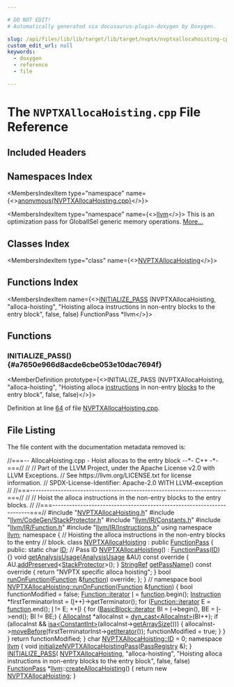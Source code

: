 ```yaml
---

# DO NOT EDIT!
# Automatically generated via docusaurus-plugin-doxygen by Doxygen.

slug: /api/files/lib/lib/target/lib/target/nvptx/nvptxallocahoisting-cpp
custom_edit_url: null
keywords:
  - doxygen
  - reference
  - file

---
```





# The `NVPTXAllocaHoisting.cpp` File Reference

<DoxygenPage pluginConfig={pluginConfig}>



## Included Headers

<IncludesList>
<IncludesListItem
  filePath="NVPTXAllocaHoisting.h"
  permalink="/docs/api/files/lib/lib/target/lib/target/nvptx/nvptxallocahoisting-h"
  isLocal="true" />
<IncludesListItem
  filePath="llvm/CodeGen/StackProtector.h"
  permalink="/docs/api/files/include/include/llvm/include/llvm/codegen/stackprotector-h"
  isLocal="true" />
<IncludesListItem
  filePath="llvm/IR/Constants.h"
  permalink="/docs/api/files/include/include/llvm/include/llvm/ir/constants-h"
  isLocal="true" />
<IncludesListItem
  filePath="llvm/IR/Function.h"
  permalink="/docs/api/files/include/include/llvm/include/llvm/ir/function-h"
  isLocal="true" />
<IncludesListItem
  filePath="llvm/IR/Instructions.h"
  permalink="/docs/api/files/include/include/llvm/include/llvm/ir/instructions-h"
  isLocal="true" />
</IncludesList>

## Namespaces Index

<MembersIndex>

<MembersIndexItem
  type="namespace"
  name={<><a href="/docs/api/namespaces/anonymous-nvptxallocahoisting-cpp-">anonymous&#123;NVPTXAllocaHoisting.cpp&#125;</a></>}>
</MembersIndexItem>

<MembersIndexItem
  type="namespace"
  name={<><a href="/docs/api/namespaces/llvm">llvm</a></>}>
This is an optimization pass for GlobalISel generic memory operations. <a href="/docs/api/namespaces/llvm/#details">More...</a>
</MembersIndexItem>

</MembersIndex>

## Classes Index

<MembersIndex>

<MembersIndexItem
  type="class"
  name={<><a href="/docs/api/classes/anonymous-namespace-nvptxallocahoisting-cpp-/nvptxallocahoisting">NVPTXAllocaHoisting</a></>}>
</MembersIndexItem>

</MembersIndex>

## Functions Index

<MembersIndex>

<MembersIndexItem
  name={<><a href="#a7650e966d8acde6cbe053e10dac7694f">INITIALIZE&#95;PASS</a> (NVPTXAllocaHoisting, &quot;alloca-hoisting&quot;, &quot;Hoisting alloca instructions in non-entry blocks to the entry block&quot;, false, false) FunctionPass &#42;llvm</>}>
</MembersIndexItem>

</MembersIndex>


<SectionDefinition>

## Functions

### INITIALIZE&#95;PASS() {#a7650e966d8acde6cbe053e10dac7694f}

<MemberDefinition
  prototype={<>INITIALIZE&#95;PASS (NVPTXAllocaHoisting, &quot;alloca-hoisting&quot;, &quot;Hoisting alloca <a href="/docs/api/files/lib/lib/codegen/atomicexpandpass-cpp/#a1bcc06b1cb86bd0ea08f33323190bdaa">instructions</a> in non-entry <a href="/docs/api/files/lib/lib/codegen/basicblocksections-cpp/#a6b480a971048f2d9cc342c18046d7774">blocks</a> to the entry block&quot;, false, false)</>}>

Definition at line <a href="#l00064">64</a> of file <a href="/docs/api/files/lib/lib/target/lib/target/nvptx/nvptxallocahoisting-cpp">NVPTXAllocaHoisting.cpp</a>.
</MemberDefinition>

</SectionDefinition>

## File Listing

The file content with the documentation metadata removed is:

<ProgramListing>

<Link id="l00001" /><CodeLine lineNumber="1"><Highlight kind="comment">//===-- AllocaHoisting.cpp - Hoist allocas to the entry block --&#42;- C++ -&#42;-===//</Highlight><Highlight kind="normal"></Highlight></CodeLine>
<Link id="l00002" /><CodeLine lineNumber="2"><Highlight kind="normal"></Highlight><Highlight kind="comment">//</Highlight><Highlight kind="normal"></Highlight></CodeLine>
<Link id="l00003" /><CodeLine lineNumber="3"><Highlight kind="normal"></Highlight><Highlight kind="comment">// Part of the LLVM Project, under the Apache License v2.0 with LLVM Exceptions.</Highlight><Highlight kind="normal"></Highlight></CodeLine>
<Link id="l00004" /><CodeLine lineNumber="4"><Highlight kind="normal"></Highlight><Highlight kind="comment">// See https://llvm.org/LICENSE.txt for license information.</Highlight><Highlight kind="normal"></Highlight></CodeLine>
<Link id="l00005" /><CodeLine lineNumber="5"><Highlight kind="normal"></Highlight><Highlight kind="comment">// SPDX-License-Identifier: Apache-2.0 WITH LLVM-exception</Highlight><Highlight kind="normal"></Highlight></CodeLine>
<Link id="l00006" /><CodeLine lineNumber="6"><Highlight kind="normal"></Highlight><Highlight kind="comment">//</Highlight><Highlight kind="normal"></Highlight></CodeLine>
<Link id="l00007" /><CodeLine lineNumber="7"><Highlight kind="normal"></Highlight><Highlight kind="comment">//===----------------------------------------------------------------------===//</Highlight><Highlight kind="normal"></Highlight></CodeLine>
<Link id="l00008" /><CodeLine lineNumber="8"><Highlight kind="normal"></Highlight><Highlight kind="comment">//</Highlight><Highlight kind="normal"></Highlight></CodeLine>
<Link id="l00009" /><CodeLine lineNumber="9"><Highlight kind="normal"></Highlight><Highlight kind="comment">// Hoist the alloca instructions in the non-entry blocks to the entry blocks.</Highlight><Highlight kind="normal"></Highlight></CodeLine>
<Link id="l00010" /><CodeLine lineNumber="10"><Highlight kind="normal"></Highlight><Highlight kind="comment">//</Highlight><Highlight kind="normal"></Highlight></CodeLine>
<Link id="l00011" /><CodeLine lineNumber="11"><Highlight kind="normal"></Highlight><Highlight kind="comment">//===----------------------------------------------------------------------===//</Highlight><Highlight kind="normal"></Highlight></CodeLine>
<Link id="l00012" /><CodeLine lineNumber="12"><Highlight kind="normal"></Highlight></CodeLine>
<Link id="l00013" /><CodeLine lineNumber="13"><Highlight kind="normal"></Highlight><Highlight kind="preprocessor">#include &quot;<a href="/docs/api/files/lib/lib/target/lib/target/nvptx/nvptxallocahoisting-h">NVPTXAllocaHoisting.h</a>&quot;</Highlight><Highlight kind="normal"></Highlight></CodeLine>
<Link id="l00014" /><CodeLine lineNumber="14"><Highlight kind="normal"></Highlight><Highlight kind="preprocessor">#include &quot;<a href="/docs/api/files/include/include/llvm/include/llvm/codegen/stackprotector-h">llvm/CodeGen/StackProtector.h</a>&quot;</Highlight><Highlight kind="normal"></Highlight></CodeLine>
<Link id="l00015" /><CodeLine lineNumber="15"><Highlight kind="normal"></Highlight><Highlight kind="preprocessor">#include &quot;<a href="/docs/api/files/include/include/llvm/include/llvm/ir/constants-h">llvm/IR/Constants.h</a>&quot;</Highlight><Highlight kind="normal"></Highlight></CodeLine>
<Link id="l00016" /><CodeLine lineNumber="16"><Highlight kind="normal"></Highlight><Highlight kind="preprocessor">#include &quot;<a href="/docs/api/files/include/include/llvm/include/llvm/ir/function-h">llvm/IR/Function.h</a>&quot;</Highlight><Highlight kind="normal"></Highlight></CodeLine>
<Link id="l00017" /><CodeLine lineNumber="17"><Highlight kind="normal"></Highlight><Highlight kind="preprocessor">#include &quot;<a href="/docs/api/files/include/include/llvm/include/llvm/ir/instructions-h">llvm/IR/Instructions.h</a>&quot;</Highlight><Highlight kind="normal"></Highlight></CodeLine>
<Link id="l00018" /><CodeLine lineNumber="18"><Highlight kind="normal"></Highlight><Highlight kind="keyword">using namespace </Highlight><Highlight kind="normal"><a href="/docs/api/namespaces/llvm">llvm</a>;</Highlight></CodeLine>
<Link id="l00019" /><CodeLine lineNumber="19"><Highlight kind="normal"></Highlight></CodeLine>
<Link id="l00020" /><CodeLine lineNumber="20" lineLink="/docs/api/namespaces/anonymous-nvptxallocahoisting-cpp-"><Highlight kind="normal"></Highlight><Highlight kind="keyword">namespace </Highlight><Highlight kind="normal">&#123;</Highlight></CodeLine>
<Link id="l00021" /><CodeLine lineNumber="21"><Highlight kind="normal"></Highlight><Highlight kind="comment">// Hoisting the alloca instructions in the non-entry blocks to the entry</Highlight><Highlight kind="normal"></Highlight></CodeLine>
<Link id="l00022" /><CodeLine lineNumber="22"><Highlight kind="normal"></Highlight><Highlight kind="comment">// block.</Highlight><Highlight kind="normal"></Highlight></CodeLine>
<Link id="l00023" /><CodeLine lineNumber="23" lineLink="/docs/api/classes/anonymous-namespace-nvptxallocahoisting-cpp-/nvptxallocahoisting"><Highlight kind="normal"></Highlight><Highlight kind="keyword">class </Highlight><Highlight kind="normal"><a href="/docs/api/classes/anonymous-namespace-nvptxallocahoisting-cpp-/nvptxallocahoisting/#a299aad513458b336c32f4c1b5ae6a73d">NVPTXAllocaHoisting</a> : </Highlight><Highlight kind="keyword">public</Highlight><Highlight kind="normal"> <a href="/docs/api/classes/llvm/functionpass/#a7691d83e3561f781cae4ce4a01bdfa93">FunctionPass</a> &#123;</Highlight></CodeLine>
<Link id="l00024" /><CodeLine lineNumber="24"><Highlight kind="normal"></Highlight><Highlight kind="keyword">public</Highlight><Highlight kind="normal">:</Highlight></CodeLine>
<Link id="l00025" /><CodeLine lineNumber="25" lineLink="/docs/api/classes/anonymous-namespace-nvptxallocahoisting-cpp-/nvptxallocahoisting/#a59f49e160c3f3ead3e0d8e9af6f2a737"><Highlight kind="normal">  </Highlight><Highlight kind="keyword">static</Highlight><Highlight kind="normal"> </Highlight><Highlight kind="keywordtype">char</Highlight><Highlight kind="normal"> <a href="/docs/api/classes/anonymous-namespace-nvptxallocahoisting-cpp-/nvptxallocahoisting/#a59f49e160c3f3ead3e0d8e9af6f2a737">ID</a>; </Highlight><Highlight kind="comment">// Pass ID</Highlight><Highlight kind="normal"></Highlight></CodeLine>
<Link id="l00026" /><CodeLine lineNumber="26" lineLink="/docs/api/classes/anonymous-namespace-nvptxallocahoisting-cpp-/nvptxallocahoisting/#a299aad513458b336c32f4c1b5ae6a73d"><Highlight kind="normal">  <a href="/docs/api/classes/anonymous-namespace-nvptxallocahoisting-cpp-/nvptxallocahoisting/#a299aad513458b336c32f4c1b5ae6a73d">NVPTXAllocaHoisting</a>() : <a href="/docs/api/classes/llvm/functionpass/#a7691d83e3561f781cae4ce4a01bdfa93">FunctionPass</a>(<a href="/docs/api/classes/anonymous-namespace-nvptxallocahoisting-cpp-/nvptxallocahoisting/#a59f49e160c3f3ead3e0d8e9af6f2a737">ID</a>) &#123;&#125;</Highlight></CodeLine>
<Link id="l00027" /><CodeLine lineNumber="27"><Highlight kind="normal"></Highlight></CodeLine>
<Link id="l00028" /><CodeLine lineNumber="28" lineLink="/docs/api/classes/anonymous-namespace-nvptxallocahoisting-cpp-/nvptxallocahoisting/#aa4af3183833cf966a70e463c515f2e0c"><Highlight kind="normal">  </Highlight><Highlight kind="keywordtype">void</Highlight><Highlight kind="normal"> <a href="/docs/api/classes/anonymous-namespace-nvptxallocahoisting-cpp-/nvptxallocahoisting/#aa4af3183833cf966a70e463c515f2e0c">getAnalysisUsage</a>(<a href="/docs/api/classes/llvm/analysisusage">AnalysisUsage</a> &amp;AU)</Highlight><Highlight kind="keyword"> const override </Highlight><Highlight kind="normal">&#123;</Highlight></CodeLine>
<Link id="l00029" /><CodeLine lineNumber="29"><Highlight kind="normal">    AU.<a href="/docs/api/classes/llvm/analysisusage/#ae9356b720f6fbab112d809738dcc4f2a">addPreserved</a>&lt;<a href="/docs/api/classes/llvm/stackprotector">StackProtector</a>&gt;();</Highlight></CodeLine>
<Link id="l00030" /><CodeLine lineNumber="30"><Highlight kind="normal">  &#125;</Highlight></CodeLine>
<Link id="l00031" /><CodeLine lineNumber="31"><Highlight kind="normal"></Highlight></CodeLine>
<Link id="l00032" /><CodeLine lineNumber="32" lineLink="/docs/api/classes/anonymous-namespace-nvptxallocahoisting-cpp-/nvptxallocahoisting/#a9b0fd4bd9e68604f3bd4474a6a3e0716"><Highlight kind="normal">  <a href="/docs/api/classes/llvm/stringref">StringRef</a> <a href="/docs/api/classes/anonymous-namespace-nvptxallocahoisting-cpp-/nvptxallocahoisting/#a9b0fd4bd9e68604f3bd4474a6a3e0716">getPassName</a>()</Highlight><Highlight kind="keyword"> const override </Highlight><Highlight kind="normal">&#123;</Highlight></CodeLine>
<Link id="l00033" /><CodeLine lineNumber="33"><Highlight kind="normal">    </Highlight><Highlight kind="keywordflow">return</Highlight><Highlight kind="normal"> </Highlight><Highlight kind="stringliteral">&quot;NVPTX specific alloca hoisting&quot;</Highlight><Highlight kind="normal">;</Highlight></CodeLine>
<Link id="l00034" /><CodeLine lineNumber="34"><Highlight kind="normal">  &#125;</Highlight></CodeLine>
<Link id="l00035" /><CodeLine lineNumber="35"><Highlight kind="normal"></Highlight></CodeLine>
<Link id="l00036" /><CodeLine lineNumber="36"><Highlight kind="normal">  </Highlight><Highlight kind="keywordtype">bool</Highlight><Highlight kind="normal"> <a href="/docs/api/files/lib/lib/transforms/lib/transforms/utils/entryexitinstrumenter-cpp/#a3985f1f39349428d17f0d2b81ebc6349">runOnFunction</a>(<a href="/docs/api/classes/llvm/function">Function</a> &amp;<a href="/docs/api/files/lib/lib/analysis/regionprinter-cpp/#aa37fbbce2360106772fd97ed06455d55">function</a>) </Highlight><Highlight kind="keyword">override</Highlight><Highlight kind="normal">;</Highlight></CodeLine>
<Link id="l00037" /><CodeLine lineNumber="37"><Highlight kind="normal">&#125;;</Highlight></CodeLine>
<Link id="l00038" /><CodeLine lineNumber="38"><Highlight kind="normal">&#125; </Highlight><Highlight kind="comment">// namespace</Highlight><Highlight kind="normal"></Highlight></CodeLine>
<Link id="l00039" /><CodeLine lineNumber="39"><Highlight kind="normal"></Highlight></CodeLine>
<Link id="l00040" /><CodeLine lineNumber="40" lineLink="/docs/api/classes/anonymous-namespace-nvptxallocahoisting-cpp-/nvptxallocahoisting/#a3e0401219219142d6d4aa7cb0859afc7"><Highlight kind="normal"></Highlight><Highlight kind="keywordtype">bool</Highlight><Highlight kind="normal"> <a href="/docs/api/classes/anonymous-namespace-nvptxallocahoisting-cpp-/nvptxallocahoisting/#a3e0401219219142d6d4aa7cb0859afc7">NVPTXAllocaHoisting::runOnFunction</a>(<a href="/docs/api/classes/llvm/function">Function</a> &amp;<a href="/docs/api/files/lib/lib/analysis/regionprinter-cpp/#aa37fbbce2360106772fd97ed06455d55">function</a>) &#123;</Highlight></CodeLine>
<Link id="l00041" /><CodeLine lineNumber="41"><Highlight kind="normal">  </Highlight><Highlight kind="keywordtype">bool</Highlight><Highlight kind="normal"> functionModified = </Highlight><Highlight kind="keyword">false</Highlight><Highlight kind="normal">;</Highlight></CodeLine>
<Link id="l00042" /><CodeLine lineNumber="42"><Highlight kind="normal">  <a href="/docs/api/classes/llvm/function/#a19595c245bd2e3eefa93ce22db5ad15f">Function::iterator</a> <a href="/docs/api/files/lib/lib/support/md5-cpp/#ac0eafdc9ee161b71e7af98af736952fd">I</a> = <a href="/docs/api/files/lib/lib/analysis/regionprinter-cpp/#aa37fbbce2360106772fd97ed06455d55">function</a>.begin();</Highlight></CodeLine>
<Link id="l00043" /><CodeLine lineNumber="43"><Highlight kind="normal">  <a href="/docs/api/classes/llvm/instruction">Instruction</a> &#42;firstTerminatorInst = (<a href="/docs/api/files/lib/lib/support/md5-cpp/#ac0eafdc9ee161b71e7af98af736952fd">I</a>++)-&gt;getTerminator();</Highlight></CodeLine>
<Link id="l00044" /><CodeLine lineNumber="44"><Highlight kind="normal"></Highlight></CodeLine>
<Link id="l00045" /><CodeLine lineNumber="45"><Highlight kind="normal">  </Highlight><Highlight kind="keywordflow">for</Highlight><Highlight kind="normal"> (<a href="/docs/api/classes/llvm/function/#a19595c245bd2e3eefa93ce22db5ad15f">Function::iterator</a> E = <a href="/docs/api/files/lib/lib/analysis/regionprinter-cpp/#aa37fbbce2360106772fd97ed06455d55">function</a>.end(); <a href="/docs/api/files/lib/lib/support/md5-cpp/#ac0eafdc9ee161b71e7af98af736952fd">I</a> != E; ++<a href="/docs/api/files/lib/lib/support/md5-cpp/#ac0eafdc9ee161b71e7af98af736952fd">I</a>) &#123;</Highlight></CodeLine>
<Link id="l00046" /><CodeLine lineNumber="46"><Highlight kind="normal">    </Highlight><Highlight kind="keywordflow">for</Highlight><Highlight kind="normal"> (<a href="/docs/api/classes/llvm/basicblock/#a98c0a84a5dfa8bce341c829709f171e5">BasicBlock::iterator</a> BI = <a href="/docs/api/files/lib/lib/support/md5-cpp/#ac0eafdc9ee161b71e7af98af736952fd">I</a>-&gt;begin(), BE = <a href="/docs/api/files/lib/lib/support/md5-cpp/#ac0eafdc9ee161b71e7af98af736952fd">I</a>-&gt;end(); BI != BE;) &#123;</Highlight></CodeLine>
<Link id="l00047" /><CodeLine lineNumber="47"><Highlight kind="normal">      <a href="/docs/api/classes/llvm/allocainst">AllocaInst</a> &#42;allocaInst = <a href="/docs/api/namespaces/llvm/#a22eeee01734061ac1b31ccd994c49eef">dyn&#95;cast&lt;AllocaInst&gt;</a>(BI++);</Highlight></CodeLine>
<Link id="l00048" /><CodeLine lineNumber="48"><Highlight kind="normal">      </Highlight><Highlight kind="keywordflow">if</Highlight><Highlight kind="normal"> (allocaInst &amp;&amp; <a href="/docs/api/namespaces/llvm/#a92ca992e52dddc420f4b069cae06dfbe">isa&lt;ConstantInt&gt;</a>(allocaInst-&gt;<a href="/docs/api/classes/llvm/allocainst/#af4283a4cef4e2b88f565d827d5857e14">getArraySize</a>())) &#123;</Highlight></CodeLine>
<Link id="l00049" /><CodeLine lineNumber="49"><Highlight kind="normal">        allocaInst-&gt;<a href="/docs/api/classes/llvm/instruction/#af67d1f3a518964d80a109bb3d9d5cf1e">moveBefore</a>(firstTerminatorInst-&gt;<a href="/docs/api/classes/llvm/ilist-node-impl/#af719fc783be6589465137d997701a432">getIterator</a>());</Highlight></CodeLine>
<Link id="l00050" /><CodeLine lineNumber="50"><Highlight kind="normal">        functionModified = </Highlight><Highlight kind="keyword">true</Highlight><Highlight kind="normal">;</Highlight></CodeLine>
<Link id="l00051" /><CodeLine lineNumber="51"><Highlight kind="normal">      &#125;</Highlight></CodeLine>
<Link id="l00052" /><CodeLine lineNumber="52"><Highlight kind="normal">    &#125;</Highlight></CodeLine>
<Link id="l00053" /><CodeLine lineNumber="53"><Highlight kind="normal">  &#125;</Highlight></CodeLine>
<Link id="l00054" /><CodeLine lineNumber="54"><Highlight kind="normal"></Highlight></CodeLine>
<Link id="l00055" /><CodeLine lineNumber="55"><Highlight kind="normal">  </Highlight><Highlight kind="keywordflow">return</Highlight><Highlight kind="normal"> functionModified;</Highlight></CodeLine>
<Link id="l00056" /><CodeLine lineNumber="56"><Highlight kind="normal">&#125;</Highlight></CodeLine>
<Link id="l00057" /><CodeLine lineNumber="57"><Highlight kind="normal"></Highlight></CodeLine>
<Link id="l00058" /><CodeLine lineNumber="58"><Highlight kind="normal"></Highlight><Highlight kind="keywordtype">char</Highlight><Highlight kind="normal"> <a href="/docs/api/classes/anonymous-namespace-nvptxallocahoisting-cpp-/nvptxallocahoisting/#a59f49e160c3f3ead3e0d8e9af6f2a737">NVPTXAllocaHoisting::ID</a> = 0;</Highlight></CodeLine>
<Link id="l00059" /><CodeLine lineNumber="59"><Highlight kind="normal"></Highlight></CodeLine>
<Link id="l00060" /><CodeLine lineNumber="60"><Highlight kind="normal"></Highlight><Highlight kind="keyword">namespace </Highlight><Highlight kind="normal"><a href="/docs/api/namespaces/llvm">llvm</a> &#123;</Highlight></CodeLine>
<Link id="l00061" /><CodeLine lineNumber="61" lineLink="/docs/api/namespaces/llvm/#abb371397ee3aba3f5e37074992731524"><Highlight kind="normal"></Highlight><Highlight kind="keywordtype">void</Highlight><Highlight kind="normal"> <a href="/docs/api/namespaces/llvm/#abb371397ee3aba3f5e37074992731524">initializeNVPTXAllocaHoistingPass</a>(<a href="/docs/api/classes/llvm/passregistry">PassRegistry</a> &amp;);</Highlight></CodeLine>
<Link id="l00062" /><CodeLine lineNumber="62"><Highlight kind="normal">&#125;</Highlight></CodeLine>
<Link id="l00063" /><CodeLine lineNumber="63"><Highlight kind="normal"></Highlight></CodeLine>
<Link id="l00064" /><CodeLine lineNumber="64" lineLink="#a7650e966d8acde6cbe053e10dac7694f"><Highlight kind="normal"><a href="/docs/api/files/include/include/llvm/passsupport-h/#af807c9595d50b45c0008924c4679c85c">INITIALIZE&#95;PASS</a>(</Highlight></CodeLine>
<Link id="l00065" /><CodeLine lineNumber="65"><Highlight kind="normal">    <a href="/docs/api/classes/anonymous-namespace-nvptxallocahoisting-cpp-/nvptxallocahoisting/#a299aad513458b336c32f4c1b5ae6a73d">NVPTXAllocaHoisting</a>, </Highlight><Highlight kind="stringliteral">&quot;alloca-hoisting&quot;</Highlight><Highlight kind="normal">,</Highlight></CodeLine>
<Link id="l00066" /><CodeLine lineNumber="66"><Highlight kind="normal">    </Highlight><Highlight kind="stringliteral">&quot;Hoisting alloca instructions in non-entry blocks to the entry block&quot;</Highlight><Highlight kind="normal">,</Highlight></CodeLine>
<Link id="l00067" /><CodeLine lineNumber="67"><Highlight kind="normal">    </Highlight><Highlight kind="keyword">false</Highlight><Highlight kind="normal">, </Highlight><Highlight kind="keyword">false</Highlight><Highlight kind="normal">)</Highlight></CodeLine>
<Link id="l00068" /><CodeLine lineNumber="68"><Highlight kind="normal"></Highlight></CodeLine>
<Link id="l00069" /><CodeLine lineNumber="69"><Highlight kind="normal"><a href="/docs/api/classes/llvm/functionpass">FunctionPass</a> &#42;<a href="/docs/api/namespaces/llvm">llvm</a>::<a href="/docs/api/namespaces/llvm/#a879c53d18034a667939cc5a8e2519eac">createAllocaHoisting</a>() &#123; </Highlight><Highlight kind="keywordflow">return</Highlight><Highlight kind="normal"> </Highlight><Highlight kind="keyword">new</Highlight><Highlight kind="normal"> <a href="/docs/api/classes/anonymous-namespace-nvptxallocahoisting-cpp-/nvptxallocahoisting/#a299aad513458b336c32f4c1b5ae6a73d">NVPTXAllocaHoisting</a>; &#125;</Highlight></CodeLine>

</ProgramListing>


</DoxygenPage>
